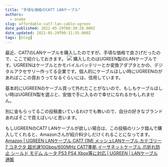 ```yaml
---
title: "手頃な価格のCAT7 LANケーブル"
authors:
  - snake
slug: affordable-cat7-lan-cable-ugreen
date_published: 2021-05-29T00:30:20.000Z
date_updated: 2021-05-29T00:31:55.000Z
tags: [blog]
---
```


最近、CAT7のLANケーブルを購入したのですが、手頃な価格で良さげだったので、ここで紹介しておきます。
![](https://ws-fe.amazon-adsystem.com/widgets/q?_encoding=UTF8&amp;ASIN=B086DPWMQM&amp;Format=_SL250_&amp;ID=AsinImage&amp;MarketPlace=JP&amp;ServiceVersion=20070822&amp;WS=1&amp;tag=viasnake-22&amp;language=ja_JP)
購入したのはUGREEN製のLANケーブルです。UGREENはケーブルとかモバイルバッテリーとか変換アダプタとかの、デジタルアクセサリー作ってる企業です。個人的にケーブルほしい時にUGREENのがあればここの買おうってなるぐらいには、信用しています。

基本的にUGREENのケーブル買って外れたことがないので、もしもケーブルほしい時はUGREEN製を選ぶと、安価で手に入るので幸せになれるかもしれません。

別に金もらってるこの投稿書いているわけでも無いので、自分の好きなブランドあればそこで買えばいいと思います。

もしUGREENのCAT7 LANケーブルが欲しい場合は、この投稿のリンク踏んで購入してくれると、Amazonさんが紹介料少しだけくれることになってます。
[Amazon | UGREEN LANケーブル CAT7 (1M) メッシュLANケーブル カテゴリー7 コネクタ 超光速10Gbps/600MHz CAT7準拠 イーサネットケーブル 爪折れ防止 シールド モデム ルータ PS3 PS4 Xbox等に対応 | UGREEN | LANケーブル 通販](https://amzn.to/3vxwPbf)

